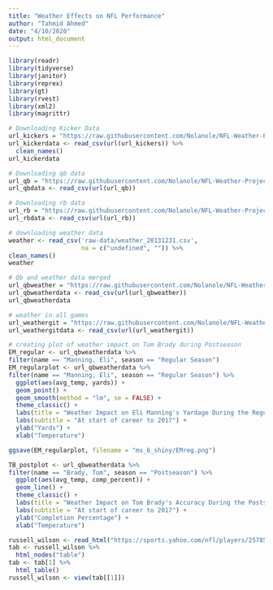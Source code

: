 ```yaml
---
title: "Weather Effects on NFL Performance"
author: "Tahmid Ahmed"
date: "4/10/2020"
output: html_document
---
```


```r
library(readr)
library(tidyverse)
library(janitor)
library(reprex)
library(gt)
library(rvest)
library(xml2)
library(magrittr)
```

```r
# Downloading Kicker Data
url_kickers = "https://raw.githubusercontent.com/Nolanole/NFL-Weather-Project/master/Game_Logs_Kickers.csv"
url_kickerdata <- read_csv(url(url_kickers)) %>%
  clean_names()
url_kickerdata
```

```r
# Downloading qb data
url_qb = "https://raw.githubusercontent.com/Nolanole/NFL-Weather-Project/master/Game_Logs_Quarterback.csv"
url_qbdata <- read_csv(url(url_qb))
```

```r
# Downloading rb data
url_rb = "https://raw.githubusercontent.com/Nolanole/NFL-Weather-Project/master/Game_Logs_Runningback.csv"
url_rbdata <- read_csv(url(url_rb))
```

```r
# downloading weather data
weather <- read_csv('raw-data/weather_20131231.csv',
                    na = c("undefined", "")) %>%
clean_names()
weather
```

```r
# Qb and weather data merged
url_qbweather = "https://raw.githubusercontent.com/Nolanole/NFL-Weather-Project/master/QB_weather_cleaned.csv"
url_qbweatherdata <- read_csv(url(url_qbweather))
url_qbweatherdata
```

```r
# weather in all games 
url_weathergit = "https://raw.githubusercontent.com/Nolanole/NFL-Weather-Project/master/all_games_weather.csv"
url_weathergitdata <- read_csv(url(url_weathergit))
```

```r
# creating plot of weather impact on Tom Brady during Postseason
EM_regular <- url_qbweatherdata %>%
filter(name == "Manning, Eli", season == "Regular Season")
EM_regularplot <- url_qbweatherdata %>%
filter(name == "Manning, Eli", season == "Regular Season") %>%
  ggplot(aes(avg_temp, yards)) +
  geom_point() +
  geom_smooth(method = "lm", se = FALSE) +
  theme_classic() +
  labs(title = "Weather Impact on Eli Manning's Yardage During the Regular Season") +
  labs(subtitle = "At start of career to 2017") +
  ylab("Yards") +
  xlab("Temperature")
```

```r
ggsave(EM_regularplot, filename = "ms_6_shiny/EMreg.png")
```


```r
TB_postplot <- url_qbweatherdata %>%
filter(name == "Brady, Tom", season == "Postseason") %>%
  ggplot(aes(avg_temp, comp_percent)) +
  geom_line() +
  theme_classic() +
  labs(title = "Weather Impact on Tom Brady's Accuracy During the Postseason") +
  labs(subtitle = "At start of career to 2017") +
  ylab("Completion Percentage") +
  xlab("Temperature")
```

```r
russell_wilson <- read_html("https://sports.yahoo.com/nfl/players/25785/gamelog?selectedTable=0&season=2016")
tab <- russell_wilson %>%
  html_nodes("table")
tab <- tab[1] %>%
  html_table()
russell_wilson <- view(tab[[1]])
```



